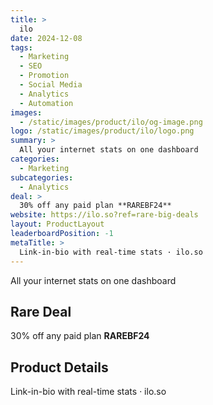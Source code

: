 ```yaml
---
title: >
  ilo
date: 2024-12-08
tags:
  - Marketing
  - SEO
  - Promotion
  - Social Media
  - Analytics
  - Automation
images:
  - /static/images/product/ilo/og-image.png
logo: /static/images/product/ilo/logo.png
summary: >
  All your internet stats on one dashboard
categories:
  - Marketing
subcategories:
  - Analytics
deal: >
  30% off any paid plan **RAREBF24**
website: https://ilo.so?ref=rare-big-deals
layout: ProductLayout
leaderboardPosition: -1
metaTitle: >
  Link-in-bio with real-time stats · ilo.so
---
```

All your internet stats on one dashboard

## Rare Deal

30% off any paid plan **RAREBF24**

## Product Details

Link-in-bio with real-time stats · ilo.so


